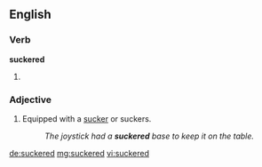 ==English==

===Verb===
'''suckered'''

# {{past of|sucker}}

===Adjective===
{{en-adj|-}}

# Equipped with a [[sucker]] or suckers.
#: ''The joystick had a '''suckered''' base to keep it on the table.''

[[de:suckered]]
[[mg:suckered]]
[[vi:suckered]]